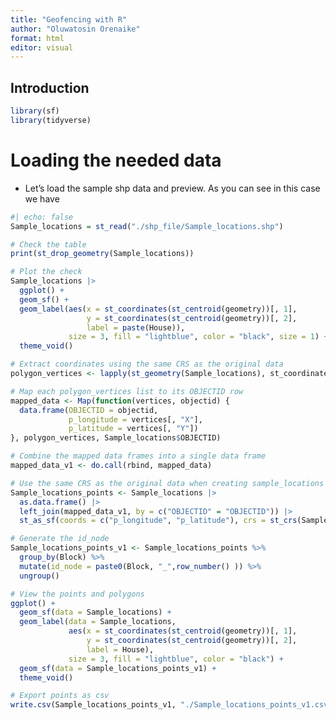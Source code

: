 ```yaml
---
title: "Geofencing with R"
author: "Oluwatosin Orenaike"
format: html
editor: visual
---
```


## Introduction

```r
library(sf)
library(tidyverse)
```

# Loading the needed data
- Let's load the sample shp data and preview. As you can see in this case we have

```r
#| echo: false
Sample_locations = st_read("./shp_file/Sample_locations.shp")

# Check the table
print(st_drop_geometry(Sample_locations))
```


```r
# Plot the check
Sample_locations |> 
  ggplot() +
  geom_sf() +
  geom_label(aes(x = st_coordinates(st_centroid(geometry))[, 1],
                 y = st_coordinates(st_centroid(geometry))[, 2],
                 label = paste(House)),
             size = 3, fill = "lightblue", color = "black", size = 1) +
  theme_void()

```

```r
# Extract coordinates using the same CRS as the original data
polygon_vertices <- lapply(st_geometry(Sample_locations), st_coordinates)

# Map each polygon_vertices list to its OBJECTID row
mapped_data <- Map(function(vertices, objectid) {
  data.frame(OBJECTID = objectid, 
             p_longitude = vertices[, "X"],  
             p_latitude = vertices[, "Y"])
}, polygon_vertices, Sample_locations$OBJECTID)

# Combine the mapped data frames into a single data frame
mapped_data_v1 <- do.call(rbind, mapped_data)

# Use the same CRS as the original data when creating sample_locations
Sample_locations_points <- Sample_locations |> 
  as.data.frame() |>
  left_join(mapped_data_v1, by = c("OBJECTID" = "OBJECTID")) |>
  st_as_sf(coords = c("p_longitude", "p_latitude"), crs = st_crs(Sample_locations))

# Generate the id_node
Sample_locations_points_v1 <- Sample_locations_points %>%
  group_by(Block) %>%
  mutate(id_node = paste0(Block, "_",row_number() )) %>%
  ungroup()

# View the points and polygons
ggplot() +
  geom_sf(data = Sample_locations) +
  geom_label(data = Sample_locations,
             aes(x = st_coordinates(st_centroid(geometry))[, 1],
                 y = st_coordinates(st_centroid(geometry))[, 2],
                 label = House),
             size = 3, fill = "lightblue", color = "black") +
  geom_sf(data = Sample_locations_points_v1) +
  theme_void()

```
```r
# Export points as csv
write.csv(Sample_locations_points_v1, "./Sample_locations_points_v1.csv")
```

